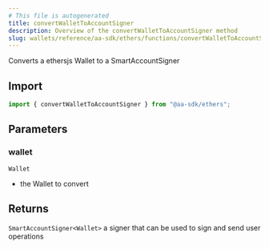 ```yaml
---
# This file is autogenerated
title: convertWalletToAccountSigner
description: Overview of the convertWalletToAccountSigner method
slug: wallets/reference/aa-sdk/ethers/functions/convertWalletToAccountSigner
---
```


Converts a ethersjs Wallet to a SmartAccountSigner

## Import

```ts
import { convertWalletToAccountSigner } from "@aa-sdk/ethers";
```

## Parameters

### wallet

`Wallet`

- the Wallet to convert

## Returns

`SmartAccountSigner<Wallet>`
a signer that can be used to sign and send user operations
